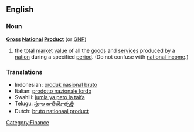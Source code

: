 {{wikipedia}}
==English==

===Noun===
'''[[Gross]] [[National]] [[Product]]''' (or [[GNP]])

# the [[total]] [[market]] [[value]] of all the [[goods]] and [[service]]s produced by a [[nation]] during a specified [[period]]. (Do not confuse with [[national income]].)

===Translations===
*Indonesian: [[produk nasional bruto]]
*Italian: [[prodotto nazionale lordo]]
*Swahili: [[jumla ya pato la taifa]]
*Telugu: [[స్థూల జాతీయోత్పత్తి]]
*Dutch: [[bruto nationaal product]]

[[Category:Finance]]
